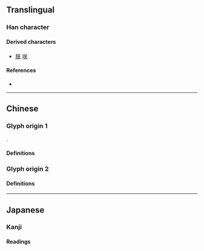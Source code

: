 {{also|灷|天|關}}
{{character info/new}}
==Translingual==
{{Han simplified forms|關|関|关}}

===Han character===
{{Han char|rn=12|rad=八|as=04|sn=6|four=8080|canj=TK|ids=⿱丷天(GJ),⿱䒑大(GJ),⿱八天(T)}}
{{stroke order|stroke=6}}

====Derived characters====
* [[朕]] [[咲]]

====References====
* {{Han ref|kx=0127.070|hdz=10242.070|uh=5173}} <!--Kangxi: See talk page.-->

----

==Chinese==

===Glyph origin 1===
{{Han simp|関|f=門|t=&nbsp;}}.

====Definitions====
{{zh-see|關}}

===Glyph origin 2===

====Definitions====
{{zh-see|笑|v}}

----

==Japanese==

===Kanji===
{{ja-kanji|grade=uc|rs=八04}}

====Readings====
{{ja-readings
|on=しょう
}}